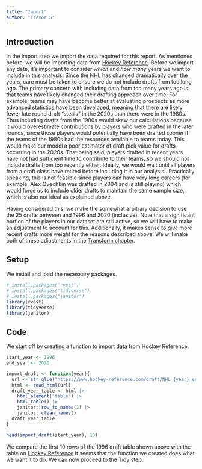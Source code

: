 ```yaml
---
title: "Import"
author: "Trevor S"
---
```


## Introduction

In the import step we import the data required for this report. As mentioned before, we will be importing data from [Hockey Reference](https://www.hockey-reference.com/draft). Before we import any data, it's important to consider *which* and *how many* years we want to include in this analysis. Since the NHL has changed dramatically over the years, care must be taken to ensure we do not include drafts from too long ago. The primary concern with including data from too many years ago is that teams have likely changed their drafting approach over time. For example, teams may have become better at evaluating prospects as more advanced statistics have been developed, meaning that there are likely fewer late round draft "steals" in the 2020s than there were in the 1980s. Thus including drafts from the 1980s would skew our calculations because it would overestimate contributions by players who were drafted in the later rounds, since those players would potentially have been drafted sooner if the teams of the 1980s had the resources available to teams today. This would make our model a poor estimator of draft pick value for drafts occurring in the 2020s. That being said, players drafted in recent years have not had sufficient time to contribute to their teams, so we should not include drafts from too recently either. Ideally, we would wait until all players from a draft class have retired before including it in our analysis . Practically speaking, this is not feasible since players can have very long careers (for example, Alex Ovechkin was drafted in 2004 and is still playing) which would force us to include older drafts to maintain the same sample size, which is also not ideal as explained above.

Having considered this, we make the somewhat arbitrary decision to use the 25 drafts between and 1996 and 2020 (inclusive). Note that a significant portion of the players in our dataset are still active, so we will have to make an adjustment to account for this. Additionally, it makes sense to give more recent drafts more weight for the reasons described above. We will make both of these adjustments in the [Transform chapter](https://trevsteu.github.io/Stat468_Final/transform.html).

## Setup

We install and load the necessary packages.

```r
# install.packages("rvest")
# install.packages("tidyverse")
# install.packages("janitor")
library(rvest)
library(tidyverse)
library(janitor)
```

## Code

We start off by creating a function to import data from Hockey Reference.

```r
start_year <- 1996
end_year <- 2020

import_draft <- function(year){
  url <- str_glue("https://www.hockey-reference.com/draft/NHL_{year}_entry.html")
  html <- read_html(url)
  draft_year_table <- html |> 
    html_element("table") |> 
    html_table() |> 
    janitor::row_to_names(1) |> 
    janitor::clean_names()
  draft_year_table
}

head(import_draft(start_year), 10)
```

We compare the first 10 rows of the 1996 draft table shown above with the table on [Hockey Reference](https://www.hockey-reference.com/draft/NHL_1996_entry.html) It seems that the function we created does what we want it to do. We can now proceed to the Tidy step.
